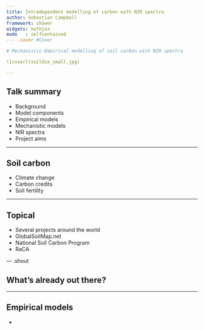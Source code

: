 ```yaml
---
title: Intradependent modelling of carbon with NIR spectra
author: Sebastian Campbell
framework: shower
widgets: mathjax
mode   : selfcontained
--- .cover #Cover

# Mechanistic-Empirical modelling of soil carbon with NIR spectra

![cover](soildie_small.jpg)

---
```


## Talk summary

- Background
- Model components
 - Empirical models
 - Mechanistic models
 - NIR spectra
- Project aims

---

## Soil carbon

- Climate change
- Carbon credits
- Soil fertility

---

## Topical

- Several projects around the world
 - GlobalSoilMap.net
 - National Soil Carbon Program
 - RaCA

--- .shout

## What's already out there?

---

## Empirical models

- 
